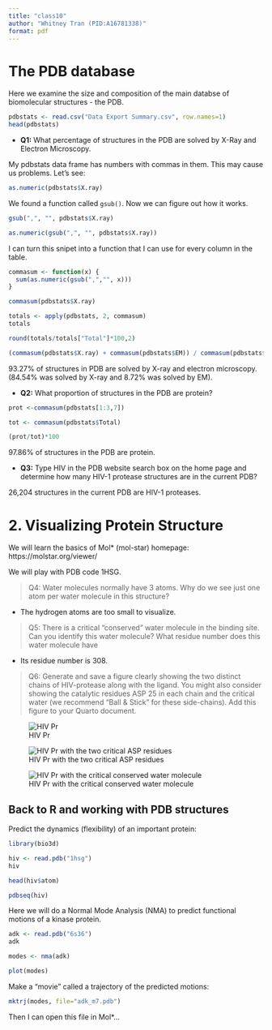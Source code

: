 ```yaml
---
title: "class10"
author: "Whitney Tran (PID:A16781338)"
format: pdf
---
```


# The PDB database

Here we examine the size and composition of the main databse of biomolecular structures - the PDB.

```r
pdbstats <- read.csv("Data Export Summary.csv", row.names=1)
head(pdbstats)

```

-   **Q1:** What percentage of structures in the PDB are solved by X-Ray and Electron Microscopy.

My pdbstats data frame has numbers with commas in them. This may cause us problems. Let's see:

```r
as.numeric(pdbstats$X.ray)
```

We found a function called `gsub()`. Now we can figure out how it works.

```r
gsub(",", "", pdbstats$X.ray)

as.numeric(gsub(",", "", pdbstats$X.ray))
```

I can turn this snipet into a function that I can use for every column in the table.

```r
commasum <- function(x) {
  sum(as.numeric(gsub(",","", x)))
}

commasum(pdbstats$X.ray)
```

```r
totals <- apply(pdbstats, 2, commasum)
totals
```

```r
round(totals/totals["Total"]*100,2)
```

```r
(commasum(pdbstats$X.ray) + commasum(pdbstats$EM)) / commasum(pdbstats$Total)*100
```

93.27% of structures in PDB are solved by X-ray and electron microscopy. (84.54% was solved by X-ray and 8.72% was solved by EM).

-   **Q2:** What proportion of structures in the PDB are protein?

```r
prot <-commasum(pdbstats[1:3,7])

tot <- commasum(pdbstats$Total)

(prot/tot)*100

```

97.86% of structures in the PDB are protein.

-   **Q3:** Type HIV in the PDB website search box on the home page and determine how many HIV-1 protease structures are in the current PDB?

26,204 structures in the current PDB are HIV-1 proteases.

# 2. Visualizing Protein Structure

We will learn the basics of Mol\* (mol-star) homepage: https://molstar.org/viewer/

We will play with PDB code 1HSG.

> Q4: Water molecules normally have 3 atoms. Why do we see just one atom per water molecule in this structure?

-   The hydrogen atoms are too small to visualize.

> Q5: There is a critical “conserved” water molecule in the binding site. Can you identify this water molecule? What residue number does this water molecule have

-   Its residue number is 308.

>Q6: Generate and save a figure clearly showing the two distinct chains of HIV-protease along with the ligand. You might also consider showing the catalytic residues ASP 25 in each chain and the critical water (we recommend “Ball & Stick” for these side-chains). Add this figure to your Quarto document.

![HIV Pr](1HSG%20(1).png)

![HIV Pr with the two critical ASP residues](1HSG%20(1)%20copy.png)

![HIV Pr with the critical conserved water molecule](1HSG.png)

## Back to R and working with PDB structures

Predict the dynamics (flexibility) of an important protein:

```r
library(bio3d)

hiv <- read.pdb("1hsg")
hiv
```

```r
head(hiv$atom)
```

```r
pdbseq(hiv)
```

Here we will do a Normal Mode Analysis (NMA) to predict functional motions of a kinase protein.

```r
adk <- read.pdb("6s36")
adk
```


```r
modes <- nma(adk)

plot(modes)
```

Make a "movie" called a trajectory of the predicted motions:

```r
mktrj(modes, file="adk_m7.pdb")

```


Then I can open this file in Mol*...











